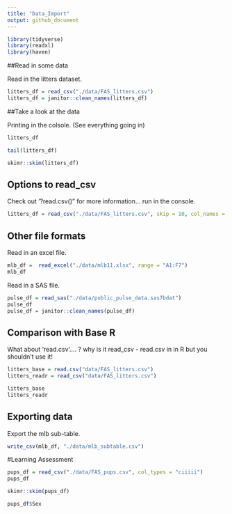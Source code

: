 ```yaml
---
title: "Data_Import"
output: github_document
---
```


```r
library(tidyverse)
library(readxl)
library(haven)
```

##Read in some data 

Read in the litters dataset. 

```r
litters_df = read_csv("./data/FAS_litters.csv")
litters_df = janitor::clean_names(litters_df)
```

##Take a look at the data 

Printing in the colsole. (See everything going in) 

```r
litters_df
```

```r
tail(litters_df)
```

```r
skimr::skim(litters_df)
```

## Options to read_csv

Check out '?read.csv()" for more information... run in the console. 

```r
litters_df = read_csv("./data/FAS_litters.csv", skip = 10, col_names = FALSE)
```

## Other file formats 

Read in an excel file. 

```r
mlb_df =  read_excel("./data/mlb11.xlsx", range = "A1:F7")
mlb_df
```

Read in a SAS file. 

```r
pulse_df = read_sas("./data/public_pulse_data.sas7bdat")
pulse_df
pulse_df = janitor::clean_names(pulse_df)
```

## Comparison with Base R 

What about 'read.csv'.... ? why is it read_csv
- read.csv in in R but you shouldn't use it! 

```r
litters_base = read.csv("data/FAS_litters.csv")
litters_readr = read_csv("data/FAS_litters.csv")

litters_base
litters_readr
```

## Exporting data 

Export the mlb sub-table. 

```r
write_csv(mlb_df, "./data/mlb_subtable.csv")
```

#Learning Assessment

```r
pups_df = read_csv("./data/FAS_pups.csv", col_types = "ciiiii")
pups_df

skimr::skim(pups_df)

pups_df$Sex
```









